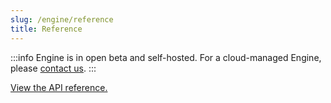 ```yaml
---
slug: /engine/reference
title: Reference
---
```


:::info
Engine is in open beta and self-hosted. For a cloud-managed Engine, please [contact us](https://thirdweb.com/contact-us).
:::

[View the API reference.](https://redocly.github.io/redoc/?url=https://demo.web3api.thirdweb.com/json)
